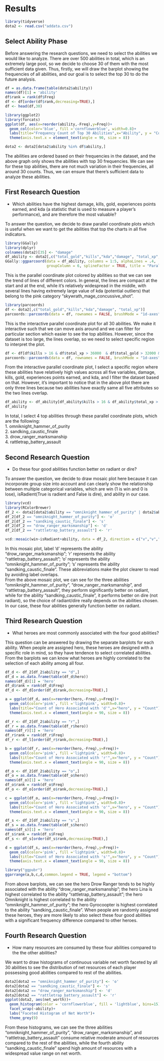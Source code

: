 # Results

```r
library(tidyverse)
dota2 <- read.csv("addata.csv")
```

## Select Ability Phase
Before answering the research questions, we need to select the abilities we would like to analyze. There are over 500 abilities in total, which is an extremely large pool, so we decide to choose 30 of them with the most sufficient data given. Thus, firstly, we will draw the barplot showing the frequencies of all abilities, and our goal is to select the top 30 to do the future analysis. 

```r
df = as.data.frame(table(dota2$ability))
names(df)[1] = 'ability'
df$rank = rank(df$Freq)
df <- df[order(df$rank,decreasing=TRUE),]
df <- head(df,30)
```

```r
library(ggplot2)
library(forcats)
ggplot(df, aes(x=reorder(ability,-Freq),y=Freq))+
  geom_col(color='blue', fill ='cornflowerblue', width=0.8)+
  labs(title="Frequency Count of Top 30 Abilities",x="Ability", y = "Count")+
  theme(axis.text.x = element_text(angle = 90, size = 8)) 

dota2 <- dota2[dota2$ability %in% df$ability,]
```

The abilities are ordered based on their frequencies in the dataset, and the above graph only shows the abilities with top 30 frequencies. We can see for these top abilities, there are not much variation in their frequencies, all around 30 counts. Thus, we can ensure that there's sufficient data to analyze these abilities.

## First Research Question

- Which abilities have the highest damage, kills, gold, experiences points earned, and kda (a statistic that is used to measure a player's performance), and are therefore the most valuable?

To answer the question, we decide to draw parallel coordinate plots which is useful when we want to get the abilities that top the charts in all five indicators. 

```r
library(GGally)
library(dplyr)
colnames(dota2)[35] <- "damage"
df_ability <- dota2[,c("total_gold","kills","kda","damage", "total_xp", "ability")]
GGally::ggparcoord(data = df_ability, columns = 1:5, alphaLines = .4,
                   groupColumn = 6, splineFactor = TRUE, title = "Parallel Coordinates Plot")
```
This is the parallel coordinate plot colored by abilities so that we can see the trend of lines of different colors. In general, the lines are compact at the start and at the end, while it's relatively widespread in the middle, with several lines having extremely large value of kda (potential outliers) that belong to the pink category "skywrath_mage_concussive_shot". 

```r
library(parcoords)
df <- dota2[,c("total_gold","kills","kda","damage", "total_xp")]
parcoords::parcoords(data = df, rownames = FALSE, brushMode = "1d-axes")
```

This is the interactive parallel coordinate plot for all 30 abilities. We make it interactive such that we can move axis around and we can filter for particular section which easier to see the top abilities. However, since the dataset is too large, the lines overlap, so we need to select specific region to interpret the plot. 

```r
df <- df[df$kills > 16 & df$total_xp > 36000  & df$total_gold > 32000 & df$kda > 10,]
parcoords::parcoords(data = df, rownames = FALSE, brushMode = "1d-axes")
```
From the interactive parallel coordinate plot, I select a specific region where these abilities have relatively high values across all five variables, damage, kills, gold, experiences points earned, and kda, and I filter the dataset based on that. However, it's important to notice that in the above plot there are only three lines because two abilities have exactly same all five attributes so the two lines overlap. 

```r
df_ability <- df_ability[df_ability$kills > 16 & df_ability$total_xp > 36000  & df_ability$total_gold > 32000 & df_ability$kda > 10 ,]
df_ability
```

In total, I select 4 top abilities through these parallel coordinate plots, which are the following:\
1. omniknight_hammer_of_purity\
2. sandking_caustic_finale\
3. drow_ranger_marksmanship\
4. rattletrap_battery_assault\

## Second Research Question

- Do these four good abilities function better on radiant or dire?

To answer the question, we decide to draw mosaic plot here because it can incorporate group size into account and can clearly show the relationship between multiple categorical variables, which are win (1 is win and 0 is lose), isRadient(True is radient and False is dire), and ability in our case.

```r
library(vcd)
library(RColorBrewer)
df_2 <- dota2[dota2$ability == "omniknight_hammer_of_purity" | dota2$ability == "sandking_caustic_finale" | dota2$ability == "drow_ranger_marksmanship" | dota2$ability == "rattletrap_battery_assault",]
df_2[df_2 == "omniknight_hammer_of_purity"] <- 'o'
df_2[df_2 == "sandking_caustic_finale"] <- 's'
df_2[df_2 == "drow_ranger_marksmanship"] <- 'd'
df_2[df_2 == "rattletrap_battery_assault"] <- 'r'

vcd::mosaic(win~isRadiant+ability, data = df_2, direction = c("v","v","h"), highlighting_fill = brewer.pal(4, 'Set3'),) 
```

In this mosaic plot, label 'd' represents the ability "drow_ranger_marksmanship"; 'r' represents the ability "rattletrap_battery_assault"; 'o' represents the ability "omniknight_hammer_of_purity"; 's' represents the ability "sandking_caustic_finale". These abbreviations make the plot clearer to read by avoiding label overlaps.\
From the above mosaic plot, we can see for the three abilities "omniknight_hammer_of_purity", "drow_ranger_marksmanship", and "rattletrap_battery_assault", they perform significantly better on radiant, while for the ability "sandking_caustic_finale", it performs better on dire (not radiant), so the choice of radiant/dire really depends on the abilities chosen. In our case, these four abilities generally function better on radiant. 

## Third Research Question

- What heroes are most commonly associated with the four good abilities?

This question can be answered by drawing the separate barplots for each ability. When people are assigned hero, these heroes are designed with a specific role in mind, so they have tendence to select correlated abilities. From the barplots we can know what heroes are highly correlated to the selection of each ability among all four. 

```r
df_d <- df_2[df_2$ability == "d",] 
df_d = as.data.frame(table(df_d$hero))
names(df_d)[1] = 'hero'
df_d$rank = rank(df_d$Freq)
df_d <- df_d[order(df_d$rank,decreasing=TRUE),]

a = ggplot(df_d, aes(x=reorder(hero,-Freq),y=Freq))+
  geom_col(color='pink', fill ='lightpink', width=0.8)+
  labs(title="Count of Hero Associated with 'd'",x="hero", y = "Count")+
  theme(axis.text.x = element_text(angle = 90, size = 8)) 

df_r <- df_2[df_2$ability == "r",] 
df_r = as.data.frame(table(df_r$hero))
names(df_r)[1] = 'hero'
df_r$rank = rank(df_r$Freq)
df_r <- df_l[order(df_r$rank,decreasing=TRUE),]

b = ggplot(df_r, aes(x=reorder(hero,-Freq),y=Freq))+
  geom_col(color='pink', fill ='lightpink', width=0.8)+
  labs(title="Count of Hero Associated with 'r'",x="hero", y = "Count")+
  theme(axis.text.x = element_text(angle = 90, size = 8)) 

df_o <- df_2[df_2$ability == "o",] 
df_o = as.data.frame(table(df_o$hero))
names(df_o)[1] = 'hero'
df_o$rank = rank(df_o$Freq)
df_o <- df_o[order(df_o$rank,decreasing=TRUE),]

c = ggplot(df_o, aes(x=reorder(hero,-Freq),y=Freq))+
  geom_col(color='pink', fill ='lightpink', width=0.8)+
  labs(title="Count of Hero Associated with 'o'",x="hero", y = "Count")+
  theme(axis.text.x = element_text(angle = 90, size = 8)) 

df_s <- df_2[df_2$ability == "s",] 
df_s = as.data.frame(table(df_s$hero))
names(df_s)[1] = 'hero'
df_s$rank = rank(df_s$Freq)
df_s <- df_s[order(df_s$rank,decreasing=TRUE),]

d = ggplot(df_s, aes(x=reorder(hero,-Freq),y=Freq))+
  geom_col(color='pink', fill ='lightpink', width=0.8)+
  labs(title="Count of Hero Associated with 's'",x="hero", y = "Count")+
  theme(axis.text.x = element_text(angle = 90, size = 8)) 
```

```r
library("ggpubr")
ggarrange(a,b,c,d,common.legend = TRUE, legend = "bottom")
```
From above barplots, we can see the hero Drow Ranger tends to be highly associated with the ability "drow_ranger_marksmanship"; the hero Lina is highest correlated to the ability "rattletrap_battery_assault"; the hero Omniknight is highest correlated to the ability "omniknight_hammer_of_purity"; the hero Gyrocoopter is highest correlated to the ability "sandking_caustic_finale". When people are randomly assigned these heroes, they are more likely to also select these four good abilities with a significant frequency difference compared to other heroes. 


## Fourth Research Question

- How many resources are consumed by these four abilities compared to the the other abilities?\

We want to draw histograms of continuous variable net worth faceted by all 30 abilities to see the distribution of net resources of each player possessing good abilities compared to rest of the abilities. 

```r
dota2[dota2 == "omniknight_hammer_of_purity"] <- 'o'
dota2[dota2 == "sandking_caustic_finale"] <- 's'
dota2[dota2 == "drow_ranger_marksmanship"] <- 'd'
dota2[dota2 == "rattletrap_battery_assault"] <- 'r'
ggplot(dota2, aes(net_worth))+
  geom_histogram(color = 'cornflowerblue', fill = 'lightblue', bins=15)+
  facet_wrap(~ability)+
  labs("Faceted Histogram of Net Worth")+
  theme_grey(9)
```
From these histograms, we can see the three abilities "omniknight_hammer_of_purity", "drow_ranger_marksmanship", and "rattletrap_battery_assault" consume relative moderate amount of resources compared to the rest of the abilities, while the fourth ability "sandking_caustic_finale" spend high amount of resources with a widespread value range on net worth.
